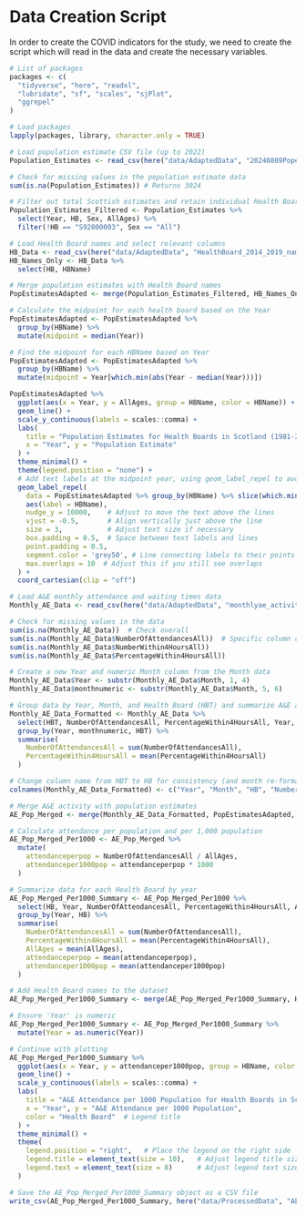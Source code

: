 # Data Creation Script 

In order to create the COVID indicators for the study, we need to create the script which will read in the data and create the necessary variables.

```r
# List of packages
packages <- c(
  "tidyverse", "here", "readxl", 
  "lubridate", "sf", "scales", "sjPlot",
  "ggrepel"
)

# Load packages
lapply(packages, library, character.only = TRUE)
```

```r
# Load population estimate CSV file (up to 2022)
Population_Estimates <- read_csv(here("data/AdaptedData", "20240809Popestimate_HB2019_1981to2022.csv"))

# Check for missing values in the population estimate data
sum(is.na(Population_Estimates)) # Returns 3024

# Filter out total Scottish estimates and retain individual Health Boards (HB)
Population_Estimates_Filtered <- Population_Estimates %>%
  select(Year, HB, Sex, AllAges) %>% 
  filter(!HB == "S92000003", Sex == "All")

# Load Health Board names and select relevant columns
HB_Data <- read_csv(here("data/AdaptedData", "HealthBoard_2014_2019_names.csv"))
HB_Names_Only <- HB_Data %>% 
  select(HB, HBName)

# Merge population estimates with Health Board names
PopEstimatesAdapted <- merge(Population_Estimates_Filtered, HB_Names_Only, by = "HB")

# Calculate the midpoint for each health board based on the Year
PopEstimatesAdapted <- PopEstimatesAdapted %>%
  group_by(HBName) %>%
  mutate(midpoint = median(Year))

# Find the midpoint for each HBName based on Year
PopEstimatesAdapted <- PopEstimatesAdapted %>%
  group_by(HBName) %>%
  mutate(midpoint = Year[which.min(abs(Year - median(Year)))])

PopEstimatesAdapted %>%
  ggplot(aes(x = Year, y = AllAges, group = HBName, color = HBName)) +
  geom_line() +
  scale_y_continuous(labels = scales::comma) +
  labs(
    title = "Population Estimates for Health Boards in Scotland (1981-2022)",
    x = "Year", y = "Population Estimate"
  ) +
  theme_minimal() +
  theme(legend.position = "none") +
  # Add text labels at the midpoint year, using geom_label_repel to avoid overlap
  geom_label_repel(
    data = PopEstimatesAdapted %>% group_by(HBName) %>% slice(which.min(abs(Year - median(Year)))),
    aes(label = HBName),
    nudge_y = 10000,    # Adjust to move the text above the lines
    vjust = -0.5,       # Align vertically just above the line
    size = 3,           # Adjust text size if necessary
    box.padding = 0.5,  # Space between text labels and lines
    point.padding = 0.5,
    segment.color = 'grey50', # Line connecting labels to their points
    max.overlaps = 10  # Adjust this if you still see overlaps
  ) +
  coord_cartesian(clip = "off")
```

```r
# Load A&E monthly attendance and waiting times data
Monthly_AE_Data <- read_csv(here("data/AdaptedData", "monthlyae_activity_202406.csv"))

# Check for missing values in the data
sum(is.na(Monthly_AE_Data))  # Check overall
sum(is.na(Monthly_AE_Data$NumberOfAttendancesAll))  # Specific column checks
sum(is.na(Monthly_AE_Data$NumberWithin4HoursAll))
sum(is.na(Monthly_AE_Data$PercentageWithin4HoursAll))

# Create a new Year and numeric Month column from the Month data
Monthly_AE_Data$Year <- substr(Monthly_AE_Data$Month, 1, 4)
Monthly_AE_Data$monthnumeric <- substr(Monthly_AE_Data$Month, 5, 6)

# Group data by Year, Month, and Health Board (HBT) and summarize A&E activity
Monthly_AE_Data_Formatted <- Monthly_AE_Data %>%
  select(HBT, NumberOfAttendancesAll, PercentageWithin4HoursAll, Year, monthnumeric) %>%
  group_by(Year, monthnumeric, HBT) %>%
  summarise(
    NumberOfAttendancesAll = sum(NumberOfAttendancesAll),
    PercentageWithin4HoursAll = mean(PercentageWithin4HoursAll)
  )

# Change column name from HBT to HB for consistency (and month re-format)
colnames(Monthly_AE_Data_Formatted) <- c("Year", "Month", "HB", "NumberOfAttendancesAll", "PercentageWithin4HoursAll")
```

```r
# Merge A&E activity with population estimates
AE_Pop_Merged <- merge(Monthly_AE_Data_Formatted, PopEstimatesAdapted, by = c("HB", "Year"))

# Calculate attendance per population and per 1,000 population
AE_Pop_Merged_Per1000 <- AE_Pop_Merged %>%
  mutate(
    attendanceperpop = NumberOfAttendancesAll / AllAges,
    attendanceper1000pop = attendanceperpop * 1000
  )

# Summarize data for each Health Board by year
AE_Pop_Merged_Per1000_Summary <- AE_Pop_Merged_Per1000 %>%
  select(HB, Year, NumberOfAttendancesAll, PercentageWithin4HoursAll, AllAges, attendanceperpop, attendanceper1000pop) %>%
  group_by(Year, HB) %>%
  summarise(
    NumberOfAttendancesAll = sum(NumberOfAttendancesAll),
    PercentageWithin4HoursAll = mean(PercentageWithin4HoursAll),
    AllAges = mean(AllAges),
    attendanceperpop = mean(attendanceperpop),
    attendanceper1000pop = mean(attendanceper1000pop)
  )

# Add Health Board names to the dataset
AE_Pop_Merged_Per1000_Summary <- merge(AE_Pop_Merged_Per1000_Summary, HB_Names_Only, by = "HB")

# Ensure 'Year' is numeric
AE_Pop_Merged_Per1000_Summary <- AE_Pop_Merged_Per1000_Summary %>%
  mutate(Year = as.numeric(Year))

# Continue with plotting
AE_Pop_Merged_Per1000_Summary %>%
  ggplot(aes(x = Year, y = attendanceper1000pop, group = HBName, color = HBName)) +
  geom_line() +
  scale_y_continuous(labels = scales::comma) +
  labs(
    title = "A&E Attendance per 1000 Population for Health Boards in Scotland (2014-2024)",
    x = "Year", y = "A&E Attendance per 1000 Population",
    color = "Health Board"  # Legend title
  ) +
  theme_minimal() +
  theme(
    legend.position = "right",   # Place the legend on the right side
    legend.title = element_text(size = 10),   # Adjust legend title size
    legend.text = element_text(size = 8)      # Adjust legend text size
  )

# Save the AE_Pop_Merged_Per1000_Summary object as a CSV file
write_csv(AE_Pop_Merged_Per1000_Summary, here("data/ProcessedData", "AE_Pop_Merged_Per1000_Summary.csv"))
```